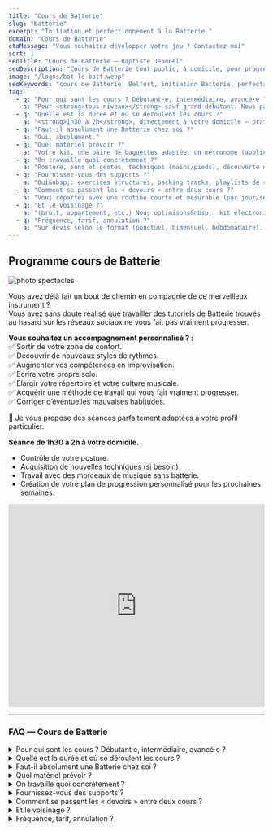 ```yaml
---
title: "Cours de Batterie"
slug: "batterie"
excerpt: "Initiation et perfectionnement à la Batterie."
domain: "Cours de Batterie"
ctaMessage: "Vous souhaitez développer votre jeu ? Contactez-moi"
sort: 1
seoTitle: "Cours de Batterie — Baptiste Jeandel"
seoDescription: "Cours de Batterie tout public, à domicile, pour progresser efficacement et corriger vos mauvaises habitudes."
image: "/logos/bat-le-batt.webp"
seoKeywords: "cours de Batterie, Belfort, initiation Batterie, perfectionnement, technique mains et pieds, improvisation, solo de batterie, backing tracks, métronome, professeur de batterie"
faq:
  - q: "Pour qui sont les cours ? Débutant·e, intermédiaire, avancé·e ?"
    a: "Pour <strong>tous niveaux</strong> sauf grand débutant. Nous partons de votre jeu réel (forces, blocages) et construisons un plan qui vous fait progresser sans blabla."
  - q: "Quelle est la durée et où se déroulent les cours ?"
    a: "<strong>1h30 à 2h</strong>, directement à votre domicile — pratique et efficace pour travailler sur VOTRE kit."
  - q: "Faut-il absolument une Batterie chez soi ?"
    a: "Oui, absolument."
  - q: "Quel matériel prévoir ?"
    a: "Votre kit, une paire de baguettes adaptée, un métronome (application possible) et de quoi diffuser des backing tracks (enceinte ou casque)."
  - q: "On travaille quoi concrètement ?"
    a: "Posture, sons et gestes, techniques (mains/pieds), découverte de nouveaux styles, improvisation, écriture de solo, jeu sur morceaux sans batterie, et un plan de progression clair pour les semaines à venir."
  - q: "Fournissez-vous des supports ?"
    a: "Oui&nbsp;: exercices structurés, backing tracks, playlists de référence et quelques fiches PDF pour ancrer les acquis."
  - q: "Comment se passent les « devoirs » entre deux cours ?"
    a: "Vous repartez avec une routine courte et mesurable (par jour/semaine), avec des objectifs simples&nbsp;: tempo, endurance, vocabulaire rythmique. Le but&nbsp;: <strong>progrès visibles</strong>, pas de travail inutile. Si vous pouvez m’envoyer des vidéos de vos performances, c’est idéal&nbsp;!"
  - q: "Et le voisinage ?"
    a: "(bruit, appartement, etc.) Nous optimisons&nbsp;: kit électronique + casque, sourdines, pads, horaires adaptés. Oui, vous pouvez travailler sans déclencher la guerre des voisins 😉."
  - q: "Fréquence, tarif, annulation ?"
    a: "Sur devis selon le format (ponctuel, bimensuel, hebdomadaire). En cas d’empêchement, prévenez-moi au plus tôt et nous replanifions."
---
```

## Programme cours de Batterie

![photo spectacles](/images/cours-de-batterie/cours-de-batterie-avec-batlebatt.webp)

Vous avez déjà fait un bout de chemin en compagnie de ce merveilleux instrument&nbsp;?  
Vous avez sans doute réalisé que travailler des tutoriels de Batterie trouvés au hasard sur les réseaux sociaux ne vous fait pas vraiment progresser.

**Vous souhaitez un accompagnement personnalisé ? :**  
✅ Sortir de votre zone de confort.  
✅ Découvrir de nouveaux styles de rythmes.  
✅ Augmenter vos compétences en improvisation.  
✅ Écrire votre propre solo.  
✅ Élargir votre répertoire et votre culture musicale.  
✅ Acquérir une méthode de travail qui vous fait vraiment progresser.  
✅ Corriger d’éventuelles mauvaises habitudes.  

🥁 Je vous propose des séances parfaitement adaptées à votre profil particulier.

**Séance de 1h30 à 2h à votre domicile.**

- Contrôle de votre posture.  
- Acquisition de nouvelles techniques (si besoin).  
- Travail avec des morceaux de musique sans batterie.  
- Création de votre plan de progression personnalisé pour les prochaines semaines.  

<iframe width="100%" height="400" src="https://www.youtube.com/embed/pPTc98-T_d0?si=9kgd2owic0yifTq_" title="YouTube video player" frameborder="0" allow="accelerometer; autoplay; clipboard-write; encrypted-media; gyroscope; picture-in-picture; web-share" referrerpolicy="strict-origin-when-cross-origin" allowfullscreen></iframe>

---
### FAQ — Cours de Batterie

<details>
  <summary>Pour qui sont les cours ? Débutant·e, intermédiaire, avancé·e ?</summary>
  Pour <strong>tous niveaux</strong> sauf grand débutant.  
  Nous partons de votre jeu réel (forces, blocages) et construisons un plan qui vous fait progresser sans blabla.
</details>

<details>
  <summary>Quelle est la durée et où se déroulent les cours ?</summary>
  <strong>1h30 à 2h</strong>, directement à votre domicile — pratique et efficace pour travailler sur VOTRE kit.
</details>

<details>
  <summary>Faut-il absolument une Batterie chez soi ?</summary>
  Oui, absolument.
</details>

<details>
  <summary>Quel matériel prévoir ?</summary>
  Votre kit, une paire de baguettes adaptée, un métronome (application possible) et de quoi diffuser des backing tracks (enceinte ou casque).
</details>

<details>
  <summary>On travaille quoi concrètement ?</summary>
  Posture, sons et gestes, techniques (mains/pieds), découverte de nouveaux styles, improvisation, écriture de solo, jeu sur morceaux sans batterie, et un plan de progression clair pour les semaines à venir.
</details>

<details>
  <summary>Fournissez-vous des supports ?</summary>
  Oui&nbsp;: exercices structurés, backing tracks, playlists de référence et quelques fiches PDF pour ancrer les acquis.
</details>

<details>
  <summary>Comment se passent les « devoirs » entre deux cours ?</summary>
  Vous repartez avec une routine courte et mesurable (par jour/semaine), avec des objectifs simples&nbsp;: tempo, endurance, vocabulaire rythmique.  
  Le but&nbsp;: <strong>progrès visibles</strong>, pas de travail inutile.  
  Si vous pouvez m’envoyer des vidéos de vos performances, c’est idéal&nbsp;!
</details>

<details>
  <summary>Et le voisinage ?</summary>
  (bruit, appartement, etc.) Nous optimisons&nbsp;: kit électronique + casque, sourdines, pads, horaires adaptés.  
  Oui, vous pouvez travailler sans déclencher la guerre des voisins 😉.
</details>

<details>
  <summary>Fréquence, tarif, annulation ?</summary>
  Sur devis selon le format (ponctuel, bimensuel, hebdomadaire).  
  En cas d’empêchement, prévenez-moi au plus tôt et nous replanifions.
</details>
